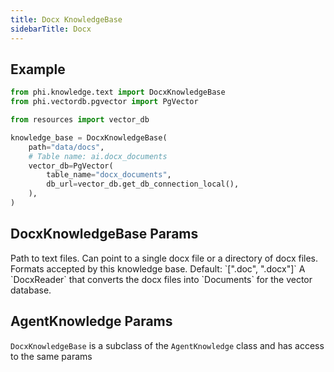 ```yaml
---
title: Docx KnowledgeBase
sidebarTitle: Docx
---
```


## Example


```python knowledge_base.py
from phi.knowledge.text import DocxKnowledgeBase
from phi.vectordb.pgvector import PgVector

from resources import vector_db

knowledge_base = DocxKnowledgeBase(
    path="data/docs",
    # Table name: ai.docx_documents
    vector_db=PgVector(
        table_name="docx_documents",
        db_url=vector_db.get_db_connection_local(),
    ),
)
```

## DocxKnowledgeBase Params

<ResponseField name="path" type="Union[str, Path]">
  Path to text files.
Can point to a single docx file or a directory of docx files.
</ResponseField>
<ResponseField name="formats" type="List[str]">
  Formats accepted by this knowledge base.
Default: `[".doc", ".docx"]`
</ResponseField>
<ResponseField name="reader" type="DocxReader">
  A `DocxReader` that converts the docx files into `Documents` for the vector database.
</ResponseField>

## AgentKnowledge Params

`DocxKnowledgeBase` is a subclass of the `AgentKnowledge` class and has access to the same params

<Snippet file="kb-base-reference.mdx" />